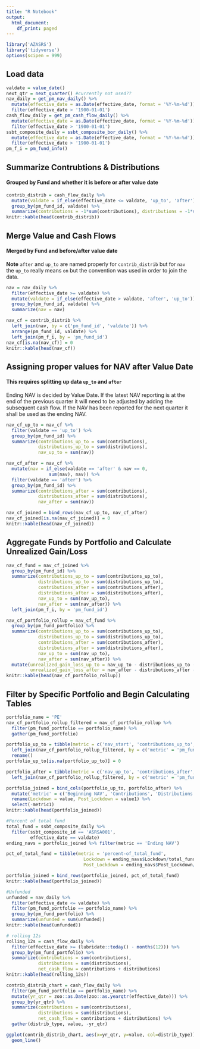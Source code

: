 ```yaml
---
title: "R Notebook"
output:
  html_document:
    df_print: paged
---
```


```r
library('AZASRS')
library('tidyverse')
options(scipen = 999)
```

## Load data
```r
valdate = value_date()
next_qtr = next_quarter() #currently not used??
nav_daily = get_pm_nav_daily() %>%
  mutate(effective_date = as.Date(effective_date, format = '%Y-%m-%d')) %>%
  filter(effective_date > '1900-01-01')
cash_flow_daily = get_pm_cash_flow_daily() %>%
  mutate(effective_date = as.Date(effective_date, format = '%Y-%m-%d')) %>%
  filter(effective_date > '1900-01-01')
ssbt_composite_daily = ssbt_composite_bor_daily() %>%
  mutate(effective_date = as.Date(effective_date, format = '%Y-%m-%d')) %>%
  filter(effective_date > '1900-01-01')
pm_f_i = pm_fund_info()
```

## Summarize Contrubtions & Distributions  
#### Grouped by Fund and whether it is before or after value date
```r
contrib_distrib = cash_flow_daily %>%
  mutate(valdate = if_else(effective_date <= valdate, 'up_to', 'after')) %>%
  group_by(pm_fund_id, valdate) %>%
  summarize(contributions = -1*sum(contributions), distributions = -1*sum(distributions))
knitr::kable(head(contrib_distrib))
```


## Merge Value and Cash Flows  
#### Merged by Fund and before/after value date  
**Note** `after` and `up_to` are named properly for `contrib_distrib` but for `nav` the `up_to` really means `on` but the convention was used in order to join the data.
```r
nav = nav_daily %>%
  filter(effective_date >= valdate) %>%
  mutate(valdate = if_else(effective_date > valdate, 'after', 'up_to')) %>%
  group_by(pm_fund_id, valdate) %>%
  summarize(nav = nav)

nav_cf = contrib_distrib %>%
  left_join(nav, by = c('pm_fund_id', 'valdate')) %>%
  arrange(pm_fund_id, valdate) %>%
  left_join(pm_f_i, by = 'pm_fund_id')
nav_cf[is.na(nav_cf)] = 0
knitr::kable(head(nav_cf))
```


## Assigning proper values for NAV after Value Date  
#### This requires splitting up data `up_to` and `after`  
Ending NAV is decided by Value Date. If the latest NAV reporting is at the end of the previous quarter it will need to be adjusted by adding the subsequent cash flow. If the NAV has been reported for the next quarter it shall be used as the ending NAV.
```r
nav_cf_up_to = nav_cf %>%
  filter(valdate == 'up_to') %>%
  group_by(pm_fund_id) %>%
  summarize(contributions_up_to = sum(contributions),
            distributions_up_to = sum(distributions),
            nav_up_to = sum(nav))

nav_cf_after = nav_cf %>%
  mutate(nav = if_else(valdate == 'after' & nav == 0,
                sum(nav), nav)) %>%
  filter(valdate == 'after') %>%
  group_by(pm_fund_id) %>%
  summarize(contributions_after = sum(contributions),
            distributions_after = sum(distributions),
            nav_after = sum(nav))

nav_cf_joined = bind_rows(nav_cf_up_to, nav_cf_after)
nav_cf_joined[is.na(nav_cf_joined)] = 0
knitr::kable(head(nav_cf_joined))
```


## Aggregate Funds by Portfolio and Calculate Unrealized Gain/Loss  
```r
nav_cf_fund = nav_cf_joined %>%
  group_by(pm_fund_id) %>%
  summarize(contributions_up_to = sum(contributions_up_to),
            distributions_up_to = sum(distributions_up_to),
            contributions_after = sum(contributions_after),
            distributions_after = sum(distributions_after),
            nav_up_to = sum(nav_up_to),
            nav_after = sum(nav_after)) %>%
  left_join(pm_f_i, by = 'pm_fund_id')

nav_cf_portfolio_rollup = nav_cf_fund %>%
  group_by(pm_fund_portfolio) %>%
  summarize(contributions_up_to = sum(contributions_up_to),
            distributions_up_to = sum(distributions_up_to),
            contributions_after = sum(contributions_after),
            distributions_after = sum(distributions_after),
            nav_up_to = sum(nav_up_to),
            nav_after = sum(nav_after)) %>%
  mutate(unrealized_gain_loss_up_to = nav_up_to - distributions_up_to - contributions_up_to,
         unrealized_gain_loss_after = nav_after - distributions_after - contributions_after - nav_up_to)
knitr::kable(head(nav_cf_portfolio_rollup))
```


## Filter by Specific Portfolio and Begin Calculating Tables  
```r
portfolio_name = 'PE'
nav_cf_portfolio_rollup_filtered = nav_cf_portfolio_rollup %>%
  filter(pm_fund_portfolio == portfolio_name) %>%
  gather(pm_fund_portfolio)

portfolio_up_to = tibble(metric = c('nav_start', 'contributions_up_to', 'distributions_up_to', 'unrealized_gain_loss_up_to', 'nav_up_to' )) %>%
  left_join(nav_cf_portfolio_rollup_filtered, by = c('metric' = 'pm_fund_portfolio')) %>%
  rename()
portfolio_up_to[is.na(portfolio_up_to)] = 0

portfolio_after = tibble(metric = c('nav_up_to', 'contributions_after', 'distributions_after', 'unrealized_gain_loss_after', 'nav_after' )) %>%
  left_join(nav_cf_portfolio_rollup_filtered, by = c('metric' = 'pm_fund_portfolio'))

portfolio_joined = bind_cols(portfolio_up_to, portfolio_after) %>%
  mutate('metric' = c('Beginning NAV', 'Contributions', 'Distributions', 'Unrealized Gain/Loss', 'Ending NAV')) %>%
  rename(Lockdown = value, Post_Lockdown = value1) %>%
  select(-metric1)
knitr::kable(head(portfolio_joined))
```










```r
#Percent of total fund
total_fund = ssbt_composite_daily %>%
  filter(ssbt_composite_id == 'ASRSA001',
         effective_date == valdate)
ending_navs = portfolio_joined %>% filter(metric == 'Ending NAV')

pct_of_total_fund = tibble(metric = 'percent-of_total_fund',
                             Lockdown = ending_navs$Lockdown/total_fund$ending_market_value,
                             Post_Lockdown = ending_navs$Post_Lockdown/total_fund$ending_market_value)

portfolio_joined = bind_rows(portfolio_joined, pct_of_total_fund)
knitr::kable(head(portfolio_joined))
```






```r
#Unfunded
unfunded = nav_daily %>%
  filter(effective_date <= valdate) %>%
  filter(pm_fund_portfolio == portfolio_name) %>%
  group_by(pm_fund_portfolio) %>%
  summarize(unfunded = sum(unfunded))
knitr::kable(head(unfunded))
```




```r
# rolling 12s
rolling_12s = cash_flow_daily %>% 
  filter(effective_date >= (lubridate::today() - months(12))) %>%
  group_by(pm_fund_portfolio) %>%
  summarize(contributions = sum(contributions),
            distributions = sum(distributions), 
            net_cash_flow = contributions + distributions)
knitr::kable(head(rolling_12s))
```



```r
contrib_distrib_chart = cash_flow_daily %>% 
  filter(pm_fund_portfolio == portfolio_name) %>%
  mutate(yr_qtr = zoo::as.Date(zoo::as.yearqtr(effective_date))) %>%
  group_by(yr_qtr) %>%
  summarize(contributions = sum(contributions),
            distributions = sum(distributions), 
            net_cash_flow = contributions + distributions) %>%
  gather(distrib_type, value, -yr_qtr)

ggplot(contrib_distrib_chart, aes(x=yr_qtr, y=value, col=distrib_type)) +
  geom_line()
```

